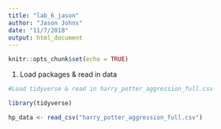 ```yaml
---
title: "lab_6_jason"
author: "Jason Johns"
date: "11/7/2018"
output: html_document
---
```


```r
knitr::opts_chunk$set(echo = TRUE)
```

1. Load packages & read in data
```r

#Load tidyverse & read in harry_potter_aggression_full.csv

library(tidyverse)

hp_data <- read_csv("harry_potter_aggression_full.csv")

```




